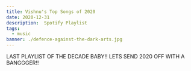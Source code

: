 ```yaml
---
title: Vishnu's Top Songs of 2020
date: 2020-12-31
description:  Spotify Playlist
tags:
  - music
banner: ./defence-against-the-dark-arts.jpg
---
```




LAST PLAYLIST OF THE DECADE BABY!! LETS SEND 2020 OFF WITH A BANGGGER!!

<SpotifyPlayer
  uri="spotify:playlist:37i9dQZF1EMchCZG7rZ4Lt"
  size="large"
  theme="black"
  view="list"
/>

